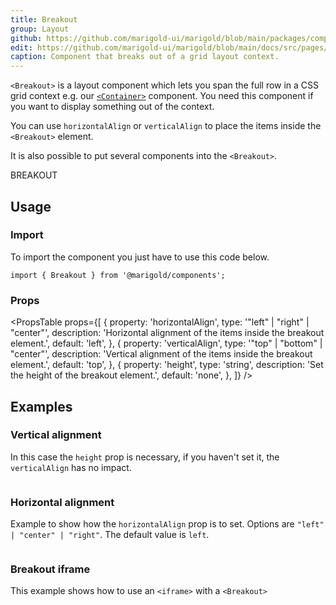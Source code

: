 ```yaml
---
title: Breakout
group: Layout
github: https://github.com/marigold-ui/marigold/blob/main/packages/components/src/Breakout/Breakout.tsx
edit: https://github.com/marigold-ui/marigold/blob/main/docs/src/pages/components/breakout.mdx
caption: Component that breaks out of a grid layout context.
---
```


`<Breakout>` is a layout component which lets you span the full row in a CSS grid context e.g. our [`<Container>`](container/) component. You need this component if you want to display something out of the context.

You can use `horizontalAlign` or `verticalAlign` to place the items inside the `<Breakout>` element.

It is also possible to put several components into the `<Breakout>`.

<Preview>
  <Container align="center">
    <Box
      css={{
        border: '1px solid #ced4da',
        bg: '#e9ecef',
        height: '80px',
        width: '100%',
      }}
    />
    <Breakout horizontalAlign="center" height="150px" verticalAlign="center">
      <Box
        css={{
          bg: '#e9ecef',
          border: '1px solid #ced4da',
          p: 'small',
        }}
      >
        BREAKOUT
      </Box>
    </Breakout>
    <Box
      css={{
        border: '1px solid #ced4da',
        bg: '#e9ecef',
        height: '80px',
        width: '100%',
      }}
    />
  </Container>
</Preview>

## Usage

### Import

To import the component you just have to use this code below.

```tsx
import { Breakout } from '@marigold/components';
```

### Props

<PropsTable
  props={[
    {
      property: 'horizontalAlign',
      type: '"left" | "right" | "center"',
      description:
        'Horizontal alignment of the items inside the breakout element.',
      default: 'left',
    },
    {
      property: 'verticalAlign',
      type: '"top" | "bottom" | "center"',
      description:
        'Vertical alignment of the items inside the breakout element.',
      default: 'top',
    },
    {
      property: 'height',
      type: 'string',
      description: 'Set the height of the breakout element.',
      default: 'none',
    },
  ]}
/>

## Examples

### Vertical alignment

In this case the `height` prop is necessary, if you haven't set it, the `verticalAlign` has no impact.

```tsx preview file=components/Breakout/vertical-breakout.demo.tsx

```

### Horizontal alignment

Example to show how the `horizontalAlign` prop is to set. Options are `"left" | "center" | "right"`. The default value is `left`.

```tsx preview file=components/Breakout/horizontal-breakout.demo.tsx

```

### Breakout iframe

This example shows how to use an `<iframe>` with a `<Breakout>`

```tsx preview file=components/Breakout/iframe-breakout.demo.tsx

```
